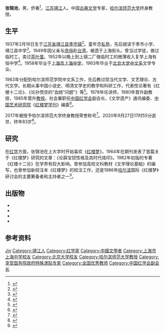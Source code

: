 '''张锦池'''{{BD|1937年|2月16日|2020年|9月27日|catIdx=Zhang}}，男，侨眷<ref>{{cite book |editor=国务院侨务办公室 |title=全国归侨，侨眷知识分子名人录 |publisher=中国华侨出版社 |location=北京 |isbn=7801201396 |date=1997 |page=916}}</ref>，[[江苏省|江苏]][[靖江县|靖江]]人。中国[[古典文学|古典文学]]专家，[[哈尔滨师范大学|哈尔滨师范大学]]终身教授。

==生平==
1937年2月16日生于[[江苏省|江苏省]][[靖江县|靖江县]][[季市镇|季市镇]]<ref>{{cite book |editor=靖江县志编纂办公室 |title=靖江县志 |date=1992 |publisher=[[江苏人民出版社|江苏人民出版社]] |location=南京 |isbn=721400965X |page=890}}</ref>。童年念[[私塾|私塾]]，先后就读于季市小学、靖江县中学<ref>{{cite book |editor=阎纯德 |title=中国文学家辞典·现代·第五分册 |date=1992 |publisher=四川文艺出版社 |isbn=9787541107085 |page=332}}</ref>。1949年因父亲与[[庶母|庶母]]赴[[台湾|台湾]]，被遗于上海街头。曾当过学徒，做过临时工，卖过[[茶叶蛋|茶叶蛋]]。1952年以晚上到上钢二厂做临时工的微薄收入复学上海有恒中学<ref>{{cite journal |title=张锦池教授简介 |journal=北方论丛 |date=1995 |issue=3 |page=113 |issn=1000-3541}}</ref>。1958年毕业于[[上海市上海中学|上海市上海中学]]，1963年毕业于[[北京大学中文系|北京大学中文系]]文学专业。

1963年分配到哈尔滨师范学院中文系工作，先后教过现当代文学、文艺理论、古代文学。长期从事中国小说史、明清文学史的教学和科研工作，代表性论著有《红楼十二论》、《论孙悟空的“血统”问题”》等<ref>{{cite book |title=中国普通高等学校教授人名录 |date=1988 |publisher=高等教育出版社 |location=北京 |isbn=7040006162 |page=762}}</ref>。1978年任讲师，1980年晋升副教授，1985年晋升[[教授|教授]]。社会兼职任[[中国红学会|中国红学会]]副会长、《文学遗产》通讯编委、[[中国艺术研究院|中国艺术研究院]]《[[红楼梦学刊|红楼梦学刊]]》编委<ref>{{cite web |title=张锦池 |url=http://www.hrbnu.edu.cn/100/news_view.asp?id=101 |publisher=哈尔滨师范大学 |archiveurl=https://web.archive.org/web/20050309083119/http://www.hrbnu.edu.cn/100/news_view.asp?id=101 |archivedate=2005-03-09 |date=2004-11-16}}</ref>。

2017年被授予哈尔滨师范大学终身教授荣誉称号<ref>{{cite web |author=王姝 |title=张锦池逝世 |url=http://www.bjnews.com.cn/feature/2020/09/28/773744.html |publisher=[[新京报|新京报]] |date=2020-09-28 |access-date=2020-10-09 |archive-date=2020-10-12 |archive-url=https://web.archive.org/web/20201012205347/http://www.bjnews.com.cn/feature/2020/09/28/773744.html }}</ref>。2020年9月27日17时55分逝世，终年83岁<ref>{{cite web |title=83岁中国红学会发起人之一、哈师大终身教授张锦池逝世 |url=https://www.thepaper.cn/newsDetail_forward_9381083 |publisher=[[澎湃新闻|澎湃新闻]] |date=2020-09-28 |access-date=2020-10-09 |archive-date=2020-10-26 |archive-url=https://web.archive.org/web/20201026132949/https://www.thepaper.cn/newsDetail_forward_9381083 }}</ref>。
==研究==
在[[红学|红学]]方面，张锦池在上大学时开始喜欢《[[红楼梦|红楼梦]]》，1964年在期刊发表了首篇关于《红楼梦》研究的文章：《论薛宝钗性格及其时代烙印》。1982年初版的专著《红楼十二论》在学界有较大影响。曾参加高校文科教材《文学理论基础》的编写，也曾参加新校注本《红楼梦》的校注工作，还是1986年[[哈尔滨|哈尔滨]]国际《红楼梦》研讨会的主要筹备者和主持者之一<ref>{{cite journal |author1=淦水 |title=张锦池 |journal=红楼梦学刊 |date=1991 |issue=4 |page=108 |issn=1001-7917}}</ref>。
==出版物==
*{{cite book |author=张锦池 |title=中国六大古典小说识要 |date=2013 |publisher=[[人民文学出版社|人民文学出版社]] |location=北京 |series=博雅文丛第二辑 |isbn=978-7-02-010013-2}}
*{{cite book |author=张锦池 |title=水浒传考论 |date=2014 |publisher=[[人民出版社|人民出版社]] |location=北京 |isbn=978-7-01-013207-5}}
*{{cite book |author=张锦池 |title=三国演义考论 |date=2016 |publisher=人民出版社 |location=北京 |isbn=978-7-01-015419-0}}
*{{cite book |author=张锦池 |title=中国四大古典名著考论 (全4册) |date=2019 |publisher=人民出版社 |location=北京 |isbn=978-7-01-020895-4}}
==参考资料==
{{portal|人物|红楼梦|文学}}
{{reflist}}
{{Authority control}}
{{DEFAULTSORT:Zhang}}
[[Category:张姓|Jin]]
[[Category:靖江人|Category:靖江人]]
[[Category:红学家|Category:红学家]]
[[Category:中國文學者|Category:中國文學者]]
[[Category:上海市上海中学校友|Category:上海市上海中学校友]]
[[Category:北京大学校友|Category:北京大学校友]]
[[Category:哈尔滨师范大学教授|Category:哈尔滨师范大学教授]]
[[Category:享受国务院政府特殊津贴专家|Category:享受国务院政府特殊津贴专家]]
[[Category:全国优秀教师|Category:全国优秀教师]]
[[Category:中国红学会副会长|Category:中国红学会副会长]]